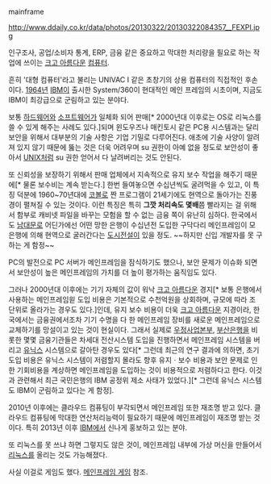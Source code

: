 mainframe

http://www.ddaily.co.kr/data/photos/20130322/20130322084357__FEXPI.jpg

인구조사, 공업/소비자 통계, ERP, 금융 같은 중요하고 막대한 처리량을 필요로 하는 작업에 쓰이는 [[크고 아름다운]] [[컴퓨터]].

흔히 '대형 컴퓨터'라고 불리는 UNIVAC I 같은 초창기의 상용 컴퓨터의 직접적인 후손이다. [[1964년]] [[IBM]]이 출시한 System/360이 현대적인 메인 프레임의 시초이며, 지금도 IBM이 최강급으로 군림하고 있는 분야다.

보통 [[하드웨어]]와 [[소프트웨어]]가 일체화 되어 판매[* 2000년대 이후로는 OS로 리눅스를 쓸 수 있게 해주는 사례도 있다.]되며 윈도우즈나 매킨토시 같은 PC용 시스템과는 달리 보안을 위해서 대부분의 기술 사항은 기업 기밀로 다루어진다. 애초에 기술 사양이 알려져 있지 않기 때문에 뚫는 것은 더욱 어려우며 su 권한이 아예 없을 정도로 보안성이 좋아서 [[UNIX]]처럼 su 권한 얻어서 다 날려버리는 것도 안된다.

또 신뢰성을 보장하기 위해서 판매 업체에서 지속적으로 유지 보수 작업을 해주기 때문에[* 물론 보수비는 계속 받는다.] 한번 들여놓으면 수십년씩도 굴려먹을 수 있고, 이 특징 덕분에 1960~70년대에 [[코볼]]로 짠 프로그램이 21세기에도 현역으로 돌아가는 진풍경이 펼쳐질 수 있는 것이다. 이런 특징은 특히 '''그깟 처리속도 몇배'''쯤 빨라지는 걸 위해서 함부로 캐비넷 파일을 바꾸는 모험을 할 수 없는 금융 쪽이 유난히 심하다. 한국에서도 [[남대문로]] 어딘가에선 어떤 망한 은행이 수십년전 도입한 구닥다리 메인프레임이 모 은행에 의해 현역으로 굴러간다는 [[도시전설]]이 있을 정도. ~~하지만 신입 개발자를 못 구하는 게 함정~~

PC의 발전으로 PC 서버가 메인프레임을 잠식하기도 했으나, 보안 문제가 이슈화 되면서 보안성이 높은 메인프레임의 가치를 더 높이 평가하는 움직임도 있다.

그러나 2000년대 이후에는 기기 자체의 값이 워낙 [[크고 아름다운]] 경지[* 보통 은행에서 사용하는 메인프레임읟 도입 비용은 기본적으로 수천억원을 상회하며, 규모에 따라 조 단위로 올라가는 경우도 있다.]인데, 유지 보수 비용이 더욱 [[크고 아름다운]] 지경이라, 한국에서는 금융권에서조차 기기 수명을 다 한 메인프레임 장비를 새로운 메인프레임으로 교체하기를 망설이고 있는 것이 현실이다. 그래서 실제로 [[우정사업본부]], [[부산은행]]을 비롯한 몇몇 금융기관들은 차세대 전산시스템 도입을 진행하면서 메인프레임 시스템을 버리고 [[유닉스]] 시스템으로 갈아탄 경우도 있다[* 그런데 최근의 연구 결과에 의하면, 초기 도입 비용은 유닉스 시스템이 저렴할지 몰라도 향후 유지ㆍ보수 비용과 보안 문제로 인한 기회비용을 계상하면 메인프레임을 도입하는 것이 비용적으로 저렴하다고 한다. 이것과 관련해서 최근 국민은행의 IBM 공정위 제소 사태가 있었다.][* 그런데 유닉스 시스템도 IBM이 군림하고 있다는 게 함정].

2010년 이후에는 클라우드 컴퓨팅이 부각되면서 메인프레임 또한 재조명 받고 있다. 클라우드 컴퓨팅에 막대한 연산처리능력이 필요하기 때문에 메인프레임이 재조명 받는 것이다. 특히 2013년 이후 [[IBM]]에서 신나게 홍보하고 있는 분야.

또 리눅스를 못 쓰냐 하면 그렇지도 않은 것이, 메인프레임 내부에 가상 머신을 만들어서 [[리눅스]]를 올리는 것도 가능해졌다.

사실 이걸로 게임도 했다. [[메인프레임 게임]] 참조.
